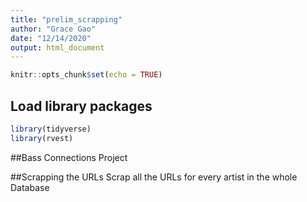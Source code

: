```yaml
---
title: "prelim_scrapping"
author: "Grace Gao"
date: "12/14/2020"
output: html_document
---
```


```r
knitr::opts_chunk$set(echo = TRUE)
```

## Load library packages

```r
library(tidyverse)
library(rvest)
```


##Bass Connections Project

##Scrapping the URLs
Scrap all the URLs for every artist in the whole Database